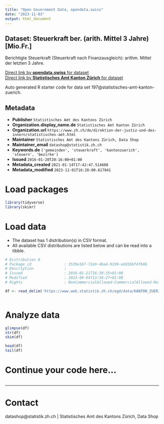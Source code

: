 ```yaml
---
title: "Open Government Data, opendata.swiss"
date: "2023-11-03"
output: html_document
---
```


## Dataset: Steuerkraft ber. (arith. Mittel 3 Jahre) [Mio.Fr.]

Berichtigte Steuerkraft (Steuerkraft nach Finanzausgleich): arithm. Mittel der letzten 3 Jahre.

[Direct link by **opendata.swiss** for dataset](https://opendata.swiss/de/dataset/steuerkraft-ber-arith-mittel-3-jahre-mio-fr)<br>
[Direct link by **Statistisches Amt Kanton Zürich** for dataset](https://www.zh.ch/de/politik-staat/gemeinden/gemeindeportraet.html)

Auto generated R starter code for data set 197@statistisches-amt-kanton-zuerich.

## Metadata

- **Publisher** `Statistisches Amt des Kantons Zürich`
- **Organization.display_name.de** `Statistisches Amt Kanton Zürich`
- **Organization.url** `https://www.zh.ch/de/direktion-der-justiz-und-des-innern/statistisches-amt.html`
- **Maintainer** `Statistisches Amt des Kantons Zürich, Data Shop`
- **Maintainer_email** `datashop@statistik.zh.ch`
- **Keywords.de** `['gemeinden', 'steuerkraft', 'kantonzuerich', 'steuern', 'bezirke']`
- **Issued** `2016-01-20T20:16:00+01:00`
- **Metadata_created** `2021-01-14T17:42:47.514608`
- **Metadata_modified** `2023-11-01T16:28:00.617841`


# Load packages

```r

library(tidyverse)
library(skimr)

```

# Load data

-   The dataset has 1 distribution(s) in CSV format.
-   All available CSV distributions are listed below and can be read into a tibble.

```r

# Distribution 0
# Package_id               : 3539e167-72e9-4ba4-9199-edd1bbf4fb06
# Description              : 
# Issued                   : 2016-01-21T16:30:35+01:00
# Modified                 : 2023-09-04T13:58:27+01:00
# Rights                   : NonCommercialAllowed-CommercialAllowed-ReferenceRequired

df <- read_delim('https://www.web.statistik.zh.ch/ogd/data/KANTON_ZUERICH_288.csv')



```

# Analyze data

```r

glimpse(df)
str(df)
skim(df)

head(df)
tail(df)

```

# Continue your code here...

```r

```

------------------------------------------------------------------------

# Contact

datashop@statistik.zh.ch | Statistisches Amt des Kantons Zürich, Data Shop
